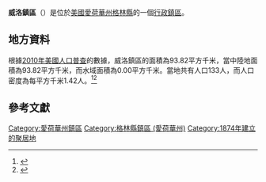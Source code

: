 {{noteTA
|G1=USState
|G2=地名
|G3=Unit
}}
{{Infobox settlement
|official_name            = 威洛鎮區
|native_name = Willow Township
|settlement_type          = [[行政鎮區|行政鎮區]]
|image_skyline            = 
|imagesize                = 
|image_map                = 
|mapsize                  = 
|pushpin_map  =USA Iowa
|pushpin_label = 威洛鎮區
|pushpin_label_position   = top
|pushpin_map_caption      = 威洛鎮區在愛荷華州的位置
|subdivision_type         = [[世界政區索引|國家]]
|subdivision_type1        = [[美国州份|州份]]
|subdivision_type2        = [[愛荷華州行政区划|縣]]
|subdivision_name         = [[美国|美国]]
|subdivision_name1        = [[愛荷華州|愛荷華州]]
|subdivision_name2        = [[格林縣_(愛荷華州)|格林縣]]
|elevation_ft             = 1099
|elevation_m              = 335
|timezone                 = [[北美中部時區|北美中部時區]]
|area_total_km2           = 93.82
|area_land_km2            = 93.82
|area_water_km2           = 0.00
|area_total_sq_mi         = 
|area_land_sq_mi          = 
|area_water_sq_mi         = 
|population_as_of         = [[2010年美國人口普查|2010]]
|population_footnotes     = 
|population_total         = 133
|population_density_km2   = auto
|population_density_sq_mi = auto
|utc_offset               = -6
|coordinates              = {{coord|41|54|25|N|94|34|16|W|type:city_region:US-AL_source:GNS-enwiki|display=inline,title}}
| coor_pinpoint           = 
| coordinates_footnotes   = 
|timezone_DST             = CDT
|utc_offset_DST           = -5
|postal_code_type         = [[美國郵區編號|郵區編號]]
|postal_code              = 
|area_code                = {{link-en|电话区号515|Area code 515|515}}
|blank_name = [[地名信息系统|GNIS ID]]
|blank_info = 469004
}}
'''威洛鎮區'''（{{lang-en|Willow Township}}）是位於[[美國|美國]][[愛荷華州|愛荷華州]][[格林縣_(愛荷華州)|格林縣]]的一個[[行政鎮區|行政鎮區]]。

== 地方資料 ==
根據[[2010年美國人口普查|2010年美國人口普查]]的數據，威洛鎮區的面積為93.82平方千米，當中陸地面積為93.82平方千米，而水域面積為0.00平方千米。當地共有人口133人，而人口密度為每平方千米1.42人。<ref name="GR8">{{cite web|url=http://factfinder2.census.gov|publisher=[[美国人口调查局|美国人口调查局]]|accessdate=2011-05-14|title=American FactFinder|archive-date=2013-09-11|archive-url=https://web.archive.org/web/20130911234518/http://factfinder2.census.gov/|dead-url=no}}</ref><ref>{{cite web|url=https://www.citypopulation.de/en/usa/iowa/admin/|title=USA: Iowa (Counties and Townships) - City Population}}</ref>

== 參考文獻 ==
{{reflist}}

{{格林縣 (愛荷華州)}}

{{DEFAULTSORT:Willow Township}}
[[Category:愛荷華州鎮區|Category:愛荷華州鎮區]]
[[Category:格林縣鎮區_(愛荷華州)|Category:格林縣鎮區 (愛荷華州)]]
[[Category:1874年建立的聚居地|Category:1874年建立的聚居地]]

{{Iowa-geo-stub}}